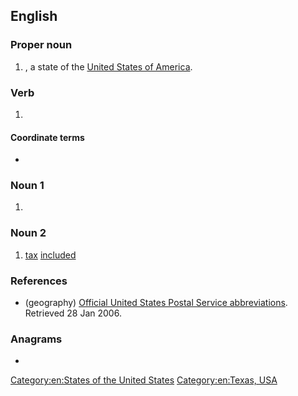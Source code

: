 {{also|tx}}
==English==
{{wikipedia}}

===Proper noun===
{{en-proper noun}}

# {{abbreviation of|en|Texas|nodot=1}}, a state of the [[United States of America]].

===Verb===
{{en-verb|~es|+|+}}

# {{lb|en|electronics}} {{abbreviation of|en|transmit}}

====Coordinate terms====
* {{sense|transmit}} {{l|en|RX}} {{gloss|[[receive]]}}

===Noun 1===
{{en-noun}}

# {{abbreviation of|en|transmitter}}

===Noun 2===
{{en-noun|?}}

# {{lb|en|Taiwan|of purchase prices}} [[tax]] [[included]] {{n-g|(found on receipts; also written as '⿱TX')}}

===References===
* (geography) [https://web.archive.org/web/20070225150423/http://www.usps.com/ncsc/lookups/abbreviations.html Official United States Postal Service abbreviations]. Retrieved 28 Jan 2006.

===Anagrams===
* {{anagrams|en|a=tx|XT|Xt}}

[[Category:en:States of the United States]]
[[Category:en:Texas, USA]]